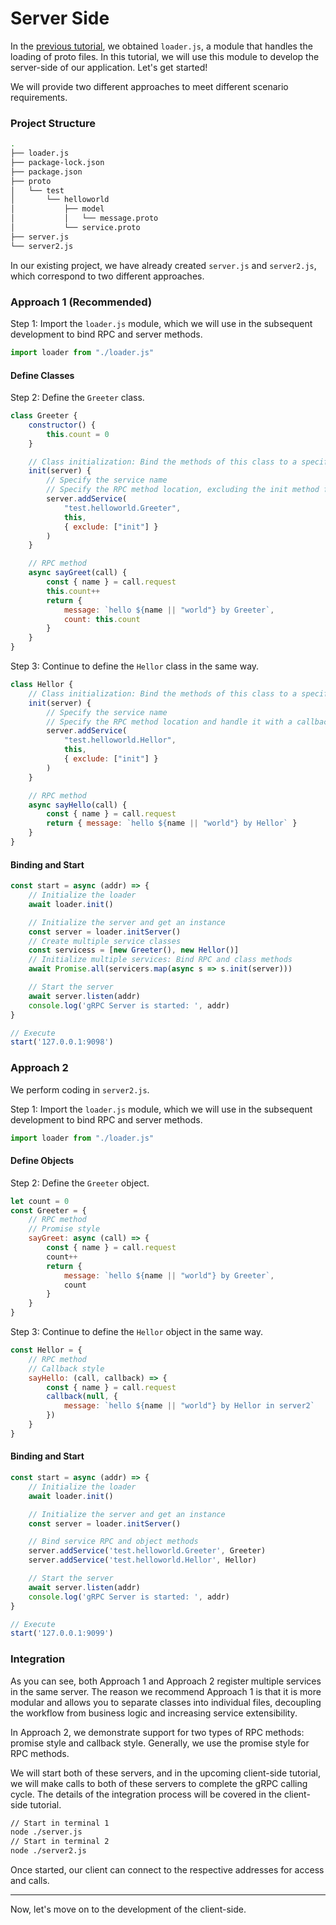 # Server Side

In the [previous tutorial](/en-US/start/proto-loader), we obtained `loader.js`, a module that handles the loading of proto files. In this tutorial, we will use this module to develop the server-side of our application. Let's get started!

We will provide two different approaches to meet different scenario requirements.

### Project Structure

```bash filename="Terminal" {11-12}
.
├── loader.js
├── package-lock.json
├── package.json
├── proto
│   └── test
│       └── helloworld
│           ├── model
│           │   └── message.proto
│           └── service.proto
├── server.js
└── server2.js
```

In our existing project, we have already created `server.js` and `server2.js`, which correspond to two different approaches.

### Approach 1 (Recommended)

Step 1: Import the `loader.js` module, which we will use in the subsequent development to bind RPC and server methods.

```js filename="./server.js"
import loader from "./loader.js"
```

#### Define Classes

Step 2: Define the `Greeter` class.

```js filename="./server.js"
class Greeter {
    constructor() {
        this.count = 0
    }

    // Class initialization: Bind the methods of this class to a specified service
    init(server) {
        // Specify the service name
        // Specify the RPC method location, excluding the init method from this class
        server.addService(
            "test.helloworld.Greeter",
            this,
            { exclude: ["init"] }
        )
    }

    // RPC method
    async sayGreet(call) {
        const { name } = call.request
        this.count++
        return {
            message: `hello ${name || "world"} by Greeter`,
            count: this.count
        }
    }
}
```

Step 3: Continue to define the `Hellor` class in the same way.

```js filename="./server.js"
class Hellor {
    // Class initialization: Bind the methods of this class to a specified service
    init(server) {
        // Specify the service name
        // Specify the RPC method location and handle it with a callback, excluding the init method from this class
        server.addService(
            "test.helloworld.Hellor",
            this,
            { exclude: ["init"] }
        )
    }

    // RPC method
    async sayHello(call) {
        const { name } = call.request
        return { message: `hello ${name || "world"} by Hellor` }
    }
}
```

#### Binding and Start

```js filename="./server.js"
const start = async (addr) => {
    // Initialize the loader
    await loader.init()

    // Initialize the server and get an instance
    const server = loader.initServer()
    // Create multiple service classes
    const servicess = [new Greeter(), new Hellor()]
    // Initialize multiple services: Bind RPC and class methods
    await Promise.all(servicers.map(async s => s.init(server)))

    // Start the server
    await server.listen(addr)
    console.log('gRPC Server is started: ', addr)
}

// Execute
start('127.0.0.1:9098')
```

### Approach 2

We perform coding in `server2.js`.

Step 1: Import the `loader.js` module, which we will use in the subsequent development to bind RPC and server methods.

```js filename="./server2.js"
import loader from "./loader.js"
```

#### Define Objects

Step 2: Define the `Greeter` object.

```js filename="./server2.js"
let count = 0
const Greeter = {
    // RPC method
    // Promise style
    sayGreet: async (call) => {
        const { name } = call.request
        count++
        return {
            message: `hello ${name || "world"} by Greeter`,
            count
        }
    }
}
```

Step 3: Continue to define the `Hellor` object in the same way.

```js filename="./server2.js"
const Hellor = {
    // RPC method
    // Callback style
    sayHello: (call, callback) => {
        const { name } = call.request
        callback(null, {
            message: `hello ${name || "world"} by Hellor in server2`
        })
    }
}
```

#### Binding and Start

```js filename="./server2.js"
const start = async (addr) => {
    // Initialize the loader
    await loader.init()

    // Initialize the server and get an instance
    const server = loader.initServer()

    // Bind service RPC and object methods
    server.addService('test.helloworld.Greeter', Greeter)
    server.addService('test.helloworld.Hellor', Hellor)

    // Start the server
    await server.listen(addr)
    console.log('gRPC Server is started: ', addr)
}

// Execute
start('127.0.0.1:9099')
```

### Integration

As you can see, both Approach 1 and Approach 2 register multiple services in the same server. The reason we recommend Approach 1 is that it is more modular and allows you to separate classes into individual files, decoupling the workflow from business logic and increasing service extensibility.

In Approach 2, we demonstrate support for two types of RPC methods: promise style and callback style. Generally, we use the promise style for RPC methods.

We will start both of these servers, and in the upcoming client-side tutorial, we will make calls to both of these servers to complete the gRPC calling cycle. The details of the integration process will be covered in the client-side tutorial.

```bash filename="Terminal"
// Start in terminal 1
node ./server.js
// Start in terminal 2
node ./server2.js
```

Once started, our client can connect to the respective addresses for access and calls.

---

Now, let's move on to the development of the client-side.
